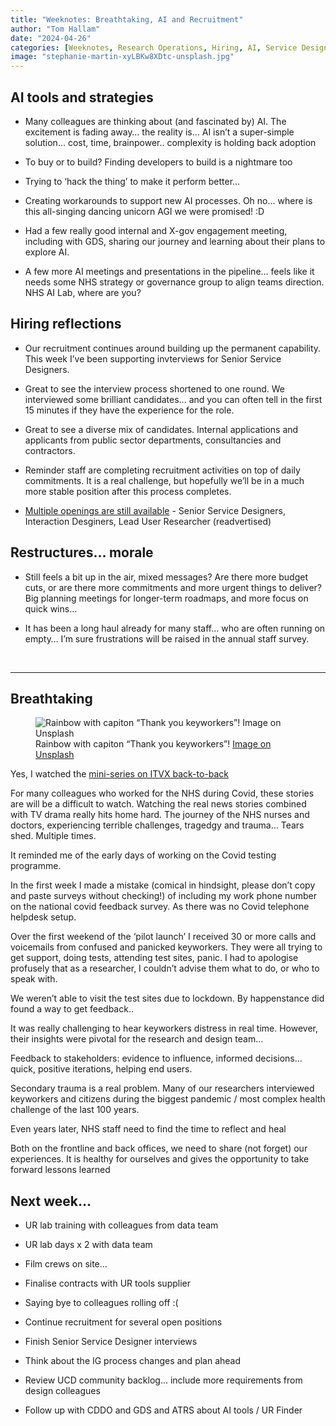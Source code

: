 ```yaml
---
title: "Weeknotes: Breathtaking, AI and Recruitment"
author: "Tom Hallam"
date: "2024-04-26"
categories: [Weeknotes, Research Operations, Hiring, AI, Service Design, Information Governance, Research Repo]
image: "stephanie-martin-xyLBKw8XDtc-unsplash.jpg"
---
```


## AI tools and strategies

* Many colleagues are thinking about (and fascinated by) AI. The excitement is fading away… the reality is... AI isn’t a super-simple solution… cost, time, brainpower.. complexity is holding back adoption

* To buy or to build? Finding developers to build is a nightmare too

* Trying to ‘hack the thing’ to make it perform better…

* Creating workarounds to support new AI processes. Oh no... where is this all-singing dancing unicorn AGI we were promised! :D

* Had a few really good internal and X-gov engagement meeting, including with GDS, sharing our journey and learning about their plans to explore AI. 

* A few more AI meetings and presentations in the pipeline… feels like it needs some NHS strategy or governance group to align teams direction. NHS AI Lab, where are you?


## Hiring reflections

* Our recruitment continues around building up the permanent capability. This week I've been supporting invterviews for Senior Service Designers. 

* Great to see the interview process shortened to one round. We interviewed some brilliant candidates… and you can often tell in the first 15 minutes if they have the experience for the role. 

* Great to see a diverse mix of candidates. Internal applications and applicants from public sector departments, consultancies and contractors.

* Reminder staff are completing recruitment activities on top of daily commitments. It is a real challenge, but hopefully we’ll be in a much more stable position after this process completes.

* [Multiple openings are still available](https://jobs.digital.nhs.uk/vacancies/vacancy-search-results.aspx){.external target="_blank"} - Senior Service Designers, Interaction Desginers, Lead User Researcher (readvertised) 
 

## Restructures... morale

* Still feels a bit up in the air, mixed messages? Are there more budget cuts, or are there more commitments and more urgent things to deliver? Big planning meetings for longer-term roadmaps, and more focus on quick wins… 

* It has been a long haul already for many staff... who are often running on empty… I’m sure frustrations will be raised in the annual staff survey.

 



---


## Breathtaking

![Rainbow with capiton "Thank you keyworkers"! [Image on Unsplash](https://unsplash.com/photos/rainbow-color-heart-on-white-paper-xyLBKw8XDtc){.external fig-alt="Rainbow with caption Thank you keyworkers." target="_blank"}](stephanie-martin-xyLBKw8XDtc-unsplash.jpg)


Yes, I watched the [mini-series on ITVX back-to-back](https://www.itv.com/watch/breathtaking/10a4089/10a4089a0001){.external target="_blank"}

For many colleagues who worked for the NHS during Covid, these stories are will be a difficult to watch. Watching the real news stories combined with TV drama really hits home hard. The journey of the NHS nurses and doctors, experiencing terrible challenges, tragedgy and trauma... Tears shed. Multiple times.

It reminded me of the early days of working on the Covid testing programme. 

In the first week I made a mistake (comical in hindsight, please don’t copy and paste surveys without checking!) of including my work phone number on the national covid feedback survey. As there was no Covid telephone helpdesk setup.

Over the first weekend of the ‘pilot launch’ I received 30 or more calls and voicemails from confused and panicked keyworkers. They were all trying to get support, doing tests, attending test sites, panic. I had to apologise profusely that as a researcher, I couldn't advise them what to do, or who to speak with. 

We weren't able to visit the test sites due to lockdown. By happenstance did found a way to get feedback..

It was really challenging to hear keyworkers distress in real time. However, their insights were pivotal for the research and design team… 

Feedback to stakeholders: evidence to influence, informed decisions… quick, positive iterations, helping end users.

Secondary trauma is a real problem. Many of our researchers interviewed keyworkers and citizens during the biggest pandemic / most complex health challenge of the last 100 years.

Even years later, NHS staff need to find the time to reflect and heal

Both on the frontline and back offices, we need to share (not forget) our experiences. It is healthy for ourselves and gives the opportunity to take forward lessons learned


## Next week… 

* UR lab training with colleagues from data team

* UR lab days x 2 with data team

* Film crews on site…

* Finalise contracts with UR tools supplier

* Saying bye to colleagues rolling off :(

* Continue recruitment for several open positions

* Finish Senior Service Designer interviews

* Think about the IG process changes and plan ahead

* Review UCD community backlog… include more requirements from design colleagues

* Follow up with CDDO and GDS and ATRS about AI tools / UR Finder



